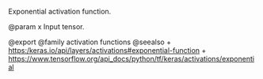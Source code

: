 Exponential activation function.

@param x Input tensor.

@export
@family activation functions
@seealso
+ <https:/keras.io/api/layers/activations#exponential-function>
+ <https://www.tensorflow.org/api_docs/python/tf/keras/activations/exponential>
